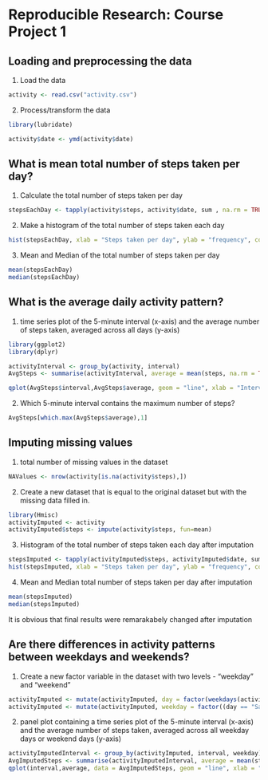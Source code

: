Reproducible Research: Course Project 1
=======================================

## Loading and preprocessing the data

1. Load the data

``` r
activity <- read.csv("activity.csv")
```

2. Process/transform the data

``` r
library(lubridate)

activity$date <- ymd(activity$date)
```


## What is mean total number of steps taken per day?

1. Calculate the total number of steps taken per day

``` r
stepsEachDay <- tapply(activity$steps, activity$date, sum , na.rm = TRUE)
```

2. Make a histogram of the total number of steps taken each day

``` r
hist(stepsEachDay, xlab = "Steps taken per day", ylab = "frequency", col = "green", breaks = 25, main = "Total Number of steps taken each day")
```

3. Mean and Median of the total number of steps taken per day

``` r
mean(stepsEachDay)
median(stepsEachDay)
```



## What is the average daily activity pattern?

1. time series plot of the 5-minute interval (x-axis) and the average number of steps taken, averaged across all days (y-axis)

``` r
library(ggplot2)
library(dplyr)

activityInterval <- group_by(activity, interval)
AvgSteps <- summarise(activityInterval, average = mean(steps, na.rm = TRUE))

qplot(AvgSteps$interval,AvgSteps$average, geom = "line", xlab = "Interval", ylab = "average number of steps")
```

2. Which 5-minute interval contains the maximum number of steps?

``` r
AvgSteps[which.max(AvgSteps$average),1]
```



## Imputing missing values

1.  total number of missing values in the dataset

``` r
NAValues <- nrow(activity[is.na(activity$steps),])
```

2. Create a new dataset that is equal to the original dataset but with the missing data filled in.

``` r
library(Hmisc)
activityImputed <- activity
activityImputed$steps <- impute(activity$steps, fun=mean)
```

3. Histogram of the total number of steps taken each day after imputation

``` r
stepsImputed <- tapply(activityImputed$steps, activityImputed$date, sum)
hist(stepsImputed, xlab = "Steps taken per day", ylab = "frequency", col = "green", breaks = 25, main = "Total Number of steps taken each day")
```

4. Mean and Median total number of steps taken per day after imputation

``` r
mean(stepsImputed)
median(stepsImputed)
```

It is obvious that final results were remarakabely changed after imputation

## Are there differences in activity patterns between weekdays and weekends?

1. Create a new factor variable in the dataset with two levels - "weekday" and "weekend"

``` r
activityImputed <- mutate(activityImputed, day = factor(weekdays(activityImputed$date)))
activityImputed <- mutate(activityImputed, weekday = factor((day == "Saturday" | day == "Sunday" ), labels = c("Weekday", "Weekend")))
```


2. panel plot containing a time series plot of the 5-minute interval (x-axis) and the average number of steps taken, averaged across all weekday days or weekend days (y-axis)

``` r
activityImputedInterval <- group_by(activityImputed, interval, weekday)
AvgImputedSteps <- summarise(activityImputedInterval, average = mean(steps))
qplot(interval,average, data = AvgImputedSteps, geom = "line", xlab = "Interval", ylab = "average number of steps", facets = .~ weekday)
```



